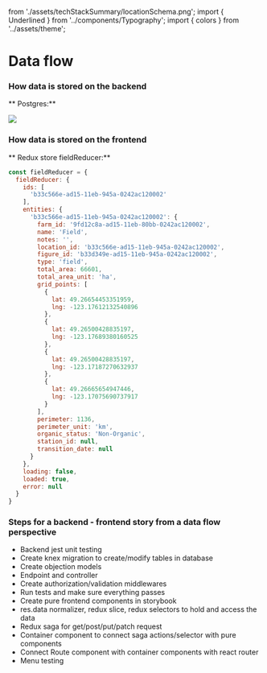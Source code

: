   from './assets/techStackSummary/locationSchema.png'; import { Underlined } from '../components/Typography'; import { colors } from '../assets/theme';

<Meta title="Docs/techStackSummary" />

# Data flow

### How data is stored on the backend

** Postgres:**

<img src={locationSchema} />

### How data is stored on the frontend

** Redux store fieldReducer:**

```js
const fieldReducer = {
  fieldReducer: {
    ids: [
      'b33c566e-ad15-11eb-945a-0242ac120002'
    ],
    entities: {
      'b33c566e-ad15-11eb-945a-0242ac120002': {
        farm_id: '9fd12c8a-ad15-11eb-80bb-0242ac120002',
        name: 'Field',
        notes: '',
        location_id: 'b33c566e-ad15-11eb-945a-0242ac120002',
        figure_id: 'b33d349e-ad15-11eb-945a-0242ac120002',
        type: 'field',
        total_area: 66601,
        total_area_unit: 'ha',
        grid_points: [
          {
            lat: 49.26654453351959,
            lng: -123.17612132540896
          },
          {
            lat: 49.26500428835197,
            lng: -123.17689380160525
          },
          {
            lat: 49.26500428835197,
            lng: -123.17187270632937
          },
          {
            lat: 49.26665654947446,
            lng: -123.17075690737917
          }
        ],
        perimeter: 1136,
        perimeter_unit: 'km',
        organic_status: 'Non-Organic',
        station_id: null,
        transition_date: null
      }
    },
    loading: false,
    loaded: true,
    error: null
  }
}
```

### Steps for a backend - frontend story from a data flow perspective
<ul>
  <li><Underlined>Backend jest unit testing</Underlined></li>
  <li><Underlined style={{ color: colors.brown700 }}>Create knex migration to create/modify tables in
    database</Underlined></li>
  <li><Underlined style={{ color: colors.brown700 }}>Create objection models</Underlined></li>
  <li><Underlined style={{ color: colors.brown700 }}>Endpoint and controller</Underlined></li>
  <li><Underlined>Create authorization/validation middlewares</Underlined></li>
  <li><Underlined>Run tests and make sure everything passes</Underlined></li>
  <li><Underlined>Create pure frontend components in storybook</Underlined></li>
  <li><Underlined style={{ color: colors.brown700 }}>res.data normalizer, redux slice, redux selectors to hold and
    access the data</Underlined></li>
  <li><Underlined style={{ color: colors.brown700 }}>Redux saga for get/post/put/patch request</Underlined></li>
  <li><Underlined>Container component to connect saga actions/selector with pure components</Underlined></li>
  <li><Underlined>Connect Route component with container components with react router</Underlined></li>
  <li><Underlined>Menu testing</Underlined></li>
</ul>




